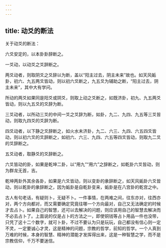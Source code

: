 ```yaml
---
---
---
```

title: 动爻的断法
---




关于动爻的断法：

六爻安定的，以本卦卦辞断之。

一爻动，以动爻之爻辞断之。

两爻动者，则取阴爻之爻辞以为断，盖以“阳主过去，阴主未来”故也。如天风姤卦，初六、九五两爻皆动，则以初六爻断之，九五爻为辅助之断，“阳主过去，阴主未来”，其中大有学问。

所动的两爻如果同是阳爻或阴爻，则取上动之爻断之，如既济卦，初九、九五两爻皆动，则以九五爻的爻辞为断。

三爻动者，以所动三爻的中间一爻之爻辞为断，如卦，九二、九四、九五等三爻皆动，则取九四爻的爻辞为断。

四爻动者，以下静之爻辞断之，如火水未济卦，九二、六三、九四、六五四爻皆动，则以初六爻的爻辞断之，如初六、六三、九四、六五等四爻皆动，则取九二爻的爻辞断之。

五爻动者，取静爻的爻辞断之。

六爻皆动的卦，如果是乾坤二卦，以“用九”“用六”之辞断之，如乾卦六爻皆动，则为群龙无首，吉。

乾坤两卦外其余各卦，如果是六爻皆动，则以变卦的彖辞断之，如天风姤卦六爻皆动，则以乾卦的彖辞断之，因为姤卦是自乾卦变来，姤卦是在八宫卦的乾宫之中。

古人有句老话，有疑则卜，无疑不卜。一件事情，在两难之间，往东亦对，往西亦对，两个方向都对，而又需要确定究竟往哪一个方向最对，自己又无法确定的时候才去占卜。如果自己的智慧，还可以去解决的问题，则应该用自己的智慧去解决而不必去占卜了。上面说的仅是占卜的方法之一，即使铜钱等占卜用品一件也没带，只凭了这十二个数字，就可卜卦，不过不要认为只是玩玩，自己都没有信心则一定不灵，一定要诚心才灵，这是精神的问题，宗教的哲学，前知的哲学。一个人真到万难的时候，本身的智慧、精神的潜能才发挥得出来，这是一种智慧之学，而不是宗教信仰，千万不要迷信。